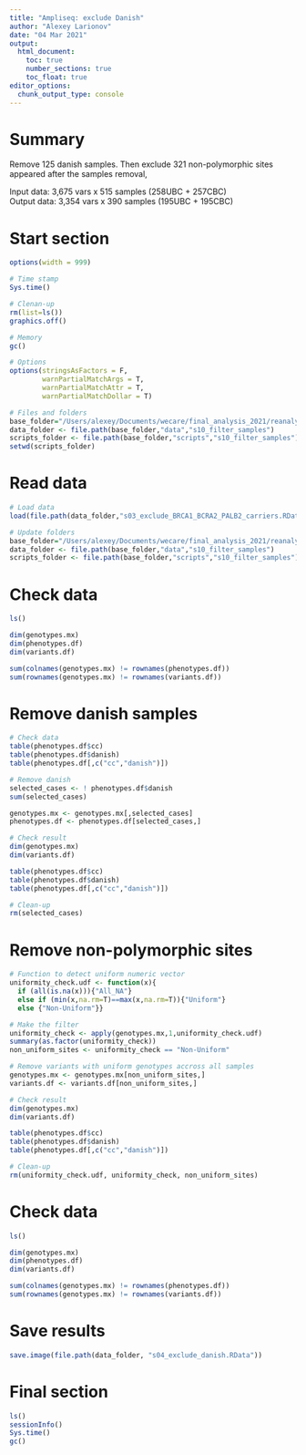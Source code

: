 ```yaml
---
title: "Ampliseq: exclude Danish"
author: "Alexey Larionov"
date: "04 Mar 2021"
output:
  html_document:
    toc: true
    number_sections: true
    toc_float: true
editor_options:
  chunk_output_type: console
---
```


# Summary  

Remove 125 danish samples. Then exclude 321 non-polymorphic sites appeared after the samples removal,   

Input data: 3,675 vars x 515 samples (258UBC + 257CBC)  
Output data: 3,354 vars x 390 samples (195UBC + 195CBC)  

# Start section

<style>
pre {
  overflow-x: auto;
}
pre code {
  word-wrap: normal;
  white-space: pre;
}
</style>

```r
options(width = 999)
```

```r

# Time stamp
Sys.time()

# Clenan-up
rm(list=ls())
graphics.off()

# Memory
gc()

# Options
options(stringsAsFactors = F,
        warnPartialMatchArgs = T, 
        warnPartialMatchAttr = T, 
        warnPartialMatchDollar = T)

# Files and folders
base_folder="/Users/alexey/Documents/wecare/final_analysis_2021/reanalysis_wo_danish_2021/ampliseq/s01_ampliseq_wecare_only"
data_folder <- file.path(base_folder,"data","s10_filter_samples")
scripts_folder <- file.path(base_folder,"scripts","s10_filter_samples")
setwd(scripts_folder)

```

# Read data  

```r

# Load data
load(file.path(data_folder,"s03_exclude_BRCA1_BCRA2_PALB2_carriers.RData"))

# Update folders
base_folder="/Users/alexey/Documents/wecare/final_analysis_2021/reanalysis_wo_danish_2021/ampliseq/s01_ampliseq_wecare_only"
data_folder <- file.path(base_folder,"data","s10_filter_samples")
scripts_folder <- file.path(base_folder,"scripts","s10_filter_samples")

```

# Check data

```r

ls()

dim(genotypes.mx)
dim(phenotypes.df)
dim(variants.df)

sum(colnames(genotypes.mx) != rownames(phenotypes.df))
sum(rownames(genotypes.mx) != rownames(variants.df))

```

# Remove danish samples  

```r

# Check data
table(phenotypes.df$cc)
table(phenotypes.df$danish)
table(phenotypes.df[,c("cc","danish")])

# Remove danish
selected_cases <- ! phenotypes.df$danish
sum(selected_cases)

genotypes.mx <- genotypes.mx[,selected_cases]
phenotypes.df <- phenotypes.df[selected_cases,]

# Check result
dim(genotypes.mx)
dim(variants.df)

table(phenotypes.df$cc)
table(phenotypes.df$danish)
table(phenotypes.df[,c("cc","danish")])

# Clean-up
rm(selected_cases)

```

# Remove non-polymorphic sites

```r

# Function to detect uniform numeric vector
uniformity_check.udf <- function(x){
  if (all(is.na(x))){"All_NA"}
  else if (min(x,na.rm=T)==max(x,na.rm=T)){"Uniform"}
  else {"Non-Uniform"}}

# Make the filter
uniformity_check <- apply(genotypes.mx,1,uniformity_check.udf)
summary(as.factor(uniformity_check))
non_uniform_sites <- uniformity_check == "Non-Uniform"

# Remove variants with uniform genotypes accross all samples
genotypes.mx <- genotypes.mx[non_uniform_sites,]
variants.df <- variants.df[non_uniform_sites,]

# Check result
dim(genotypes.mx)
dim(variants.df)

table(phenotypes.df$cc)
table(phenotypes.df$danish)
table(phenotypes.df[,c("cc","danish")])

# Clean-up
rm(uniformity_check.udf, uniformity_check, non_uniform_sites)

```

# Check data

```r

ls()

dim(genotypes.mx)
dim(phenotypes.df)
dim(variants.df)

sum(colnames(genotypes.mx) != rownames(phenotypes.df))
sum(rownames(genotypes.mx) != rownames(variants.df))

```

# Save results

```r

save.image(file.path(data_folder, "s04_exclude_danish.RData"))

```

# Final section

```r

ls()
sessionInfo()
Sys.time()
gc()

```
